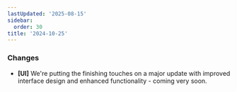 ```yaml
---
lastUpdated: '2025-08-15'
sidebar:
  order: 30
title: '2024-10-25'
---
```


### Changes

- **[UI]** We're putting the finishing touches on a major update with improved interface design and enhanced functionality - coming very soon.